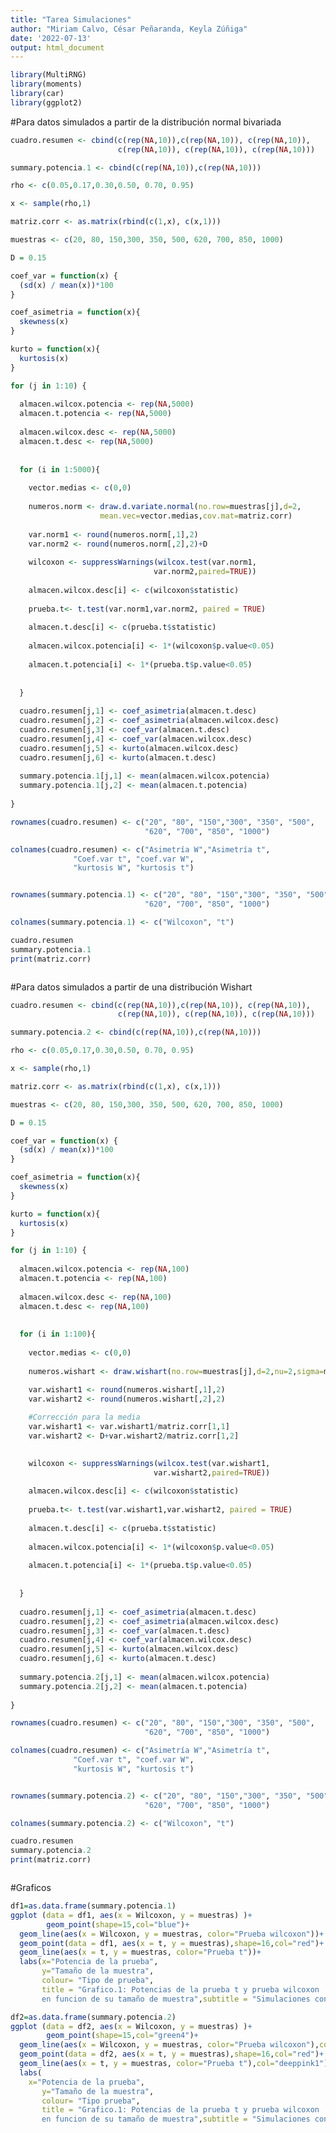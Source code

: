 ```yaml
---
title: "Tarea Simulaciones"
author: "Miriam Calvo, César Peñaranda, Keyla Zúñiga"
date: '2022-07-13'
output: html_document
---
```



```r
library(MultiRNG)
library(moments)
library(car)
library(ggplot2)
```


#Para datos simulados a partir de la distribución normal bivariada

```r

cuadro.resumen <- cbind(c(rep(NA,10)),c(rep(NA,10)), c(rep(NA,10)),
                        c(rep(NA,10)), c(rep(NA,10)), c(rep(NA,10)))

summary.potencia.1 <- cbind(c(rep(NA,10)),c(rep(NA,10)))

rho <- c(0.05,0.17,0.30,0.50, 0.70, 0.95)

x <- sample(rho,1)

matriz.corr <- as.matrix(rbind(c(1,x), c(x,1)))

muestras <- c(20, 80, 150,300, 350, 500, 620, 700, 850, 1000)

D = 0.15

coef_var = function(x) {
  (sd(x) / mean(x))*100 
}

coef_asimetria = function(x){
  skewness(x) 
}

kurto = function(x){
  kurtosis(x) 
}

for (j in 1:10) {
  
  almacen.wilcox.potencia <- rep(NA,5000)
  almacen.t.potencia <- rep(NA,5000)
  
  almacen.wilcox.desc <- rep(NA,5000)
  almacen.t.desc <- rep(NA,5000)
  
  
  for (i in 1:5000){
    
    vector.medias <- c(0,0)
    
    numeros.norm <- draw.d.variate.normal(no.row=muestras[j],d=2,
                    mean.vec=vector.medias,cov.mat=matriz.corr) 
    
    var.norm1 <- round(numeros.norm[,1],2)
    var.norm2 <- round(numeros.norm[,2],2)+D
    
    wilcoxon <- suppressWarnings(wilcox.test(var.norm1,
                                var.norm2,paired=TRUE))
    
    almacen.wilcox.desc[i] <- c(wilcoxon$statistic)
   
    prueba.t<- t.test(var.norm1,var.norm2, paired = TRUE)
    
    almacen.t.desc[i] <- c(prueba.t$statistic)
    
    almacen.wilcox.potencia[i] <- 1*(wilcoxon$p.value<0.05)
    
    almacen.t.potencia[i] <- 1*(prueba.t$p.value<0.05)
    
    
  }
  
  cuadro.resumen[j,1] <- coef_asimetria(almacen.t.desc)
  cuadro.resumen[j,2] <- coef_asimetria(almacen.wilcox.desc)
  cuadro.resumen[j,3] <- coef_var(almacen.t.desc)
  cuadro.resumen[j,4] <- coef_var(almacen.wilcox.desc)
  cuadro.resumen[j,5] <- kurto(almacen.wilcox.desc)
  cuadro.resumen[j,6] <- kurto(almacen.t.desc)
  
  summary.potencia.1[j,1] <- mean(almacen.wilcox.potencia)
  summary.potencia.1[j,2] <- mean(almacen.t.potencia)
  
}

rownames(cuadro.resumen) <- c("20", "80", "150","300", "350", "500", 
                              "620", "700", "850", "1000")

colnames(cuadro.resumen) <- c("Asimetría W","Asimetría t", 
              "Coef.var t", "coef.var W", 
              "kurtosis W", "kurtosis t")


rownames(summary.potencia.1) <- c("20", "80", "150","300", "350", "500", 
                              "620", "700", "850", "1000")

colnames(summary.potencia.1) <- c("Wilcoxon", "t")

cuadro.resumen
summary.potencia.1
print(matriz.corr)



```


#Para datos simulados a partir de una distribución Wishart


```r


cuadro.resumen <- cbind(c(rep(NA,10)),c(rep(NA,10)), c(rep(NA,10)),
                        c(rep(NA,10)), c(rep(NA,10)), c(rep(NA,10)))

summary.potencia.2 <- cbind(c(rep(NA,10)),c(rep(NA,10)))

rho <- c(0.05,0.17,0.30,0.50, 0.70, 0.95)

x <- sample(rho,1)

matriz.corr <- as.matrix(rbind(c(1,x), c(x,1)))

muestras <- c(20, 80, 150,300, 350, 500, 620, 700, 850, 1000)

D = 0.15

coef_var = function(x) {
  (sd(x) / mean(x))*100 
}

coef_asimetria = function(x){
  skewness(x) 
}

kurto = function(x){
  kurtosis(x) 
}

for (j in 1:10) {
  
  almacen.wilcox.potencia <- rep(NA,100)
  almacen.t.potencia <- rep(NA,100)
  
  almacen.wilcox.desc <- rep(NA,100)
  almacen.t.desc <- rep(NA,100)
  
  
  for (i in 1:100){
    
    vector.medias <- c(0,0)
    
    numeros.wishart <- draw.wishart(no.row=muestras[j],d=2,nu=2,sigma=matriz.corr)

    var.wishart1 <- round(numeros.wishart[,1],2)
    var.wishart2 <- round(numeros.wishart[,2],2)
  
    #Corrección para la media
    var.wishart1 <- var.wishart1/matriz.corr[1,1]
    var.wishart2 <- D+var.wishart2/matriz.corr[1,2]

    
    wilcoxon <- suppressWarnings(wilcox.test(var.wishart1,
                                var.wishart2,paired=TRUE))
    
    almacen.wilcox.desc[i] <- c(wilcoxon$statistic)
   
    prueba.t<- t.test(var.wishart1,var.wishart2, paired = TRUE)
    
    almacen.t.desc[i] <- c(prueba.t$statistic)
    
    almacen.wilcox.potencia[i] <- 1*(wilcoxon$p.value<0.05)
    
    almacen.t.potencia[i] <- 1*(prueba.t$p.value<0.05)
    
    
  }
  
  cuadro.resumen[j,1] <- coef_asimetria(almacen.t.desc)
  cuadro.resumen[j,2] <- coef_asimetria(almacen.wilcox.desc)
  cuadro.resumen[j,3] <- coef_var(almacen.t.desc)
  cuadro.resumen[j,4] <- coef_var(almacen.wilcox.desc)
  cuadro.resumen[j,5] <- kurto(almacen.wilcox.desc)
  cuadro.resumen[j,6] <- kurto(almacen.t.desc)
  
  summary.potencia.2[j,1] <- mean(almacen.wilcox.potencia)
  summary.potencia.2[j,2] <- mean(almacen.t.potencia)
  
}

rownames(cuadro.resumen) <- c("20", "80", "150","300", "350", "500", 
                              "620", "700", "850", "1000")

colnames(cuadro.resumen) <- c("Asimetría W","Asimetría t", 
              "Coef.var t", "coef.var W", 
              "kurtosis W", "kurtosis t")


rownames(summary.potencia.2) <- c("20", "80", "150","300", "350", "500", 
                              "620", "700", "850", "1000")

colnames(summary.potencia.2) <- c("Wilcoxon", "t")

cuadro.resumen
summary.potencia.2
print(matriz.corr)



```

#Graficos
```r
df1=as.data.frame(summary.potencia.1)
ggplot (data = df1, aes(x = Wilcoxon, y = muestras) )+
        geom_point(shape=15,col="blue")+
  geom_line(aes(x = Wilcoxon, y = muestras, color="Prueba wilcoxon"))+
  geom_point(data = df1, aes(x = t, y = muestras),shape=16,col="red")+
  geom_line(aes(x = t, y = muestras, color="Prueba t"))+
  labs(x="Potencia de la prueba",
       y="Tamaño de la muestra", 
       colour= "Tipo de prueba", 
       title = "Grafico.1: Potencias de la prueba t y prueba wilcoxon 
       en funcion de su tamaño de muestra",subtitle = "Simulaciones con datos apartir de una distribucion normal bivariada",caption = "Grafico elaborado por Miriam Calvo, César Peñaranda, Keyla Zúñiga")

df2=as.data.frame(summary.potencia.2)
ggplot (data = df2, aes(x = Wilcoxon, y = muestras) )+
        geom_point(shape=15,col="green4")+
  geom_line(aes(x = Wilcoxon, y = muestras, color="Prueba wilcoxon"),col="green2")+
  geom_point(data = df2, aes(x = t, y = muestras),shape=16,col="red")+
  geom_line(aes(x = t, y = muestras, color="Prueba t"),col="deeppink1")+
  labs(
    x="Potencia de la prueba",
       y="Tamaño de la muestra", 
       colour= "Tipo prueba", 
       title = "Grafico.1: Potencias de la prueba t y prueba wilcoxon 
       en funcion de su tamaño de muestra",subtitle = "Simulaciones con datos apartir de una distribución Wishart",caption = "Grafico elaborado por Miriam Calvo, César Peñaranda, Keyla Zúñiga")
```






